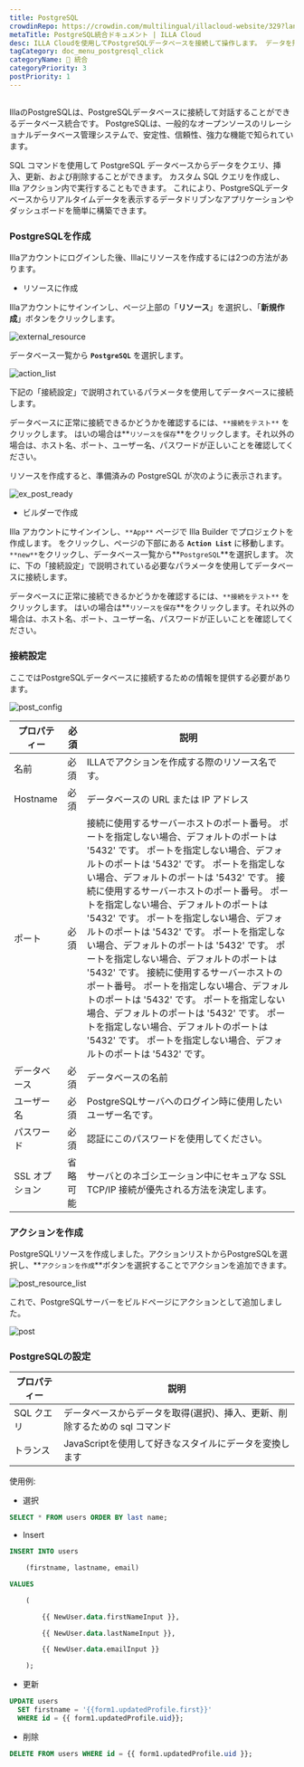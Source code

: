 ```yaml
---
title: PostgreSQL
crowdinRepo: https://crowdin.com/multilingual/illacloud-website/329?languages=ja&filter=basic&value=0
metaTitle: PostgreSQL統合ドキュメント | ILLA Cloud
desc: ILLA Cloudを使用してPostgreSQLデータベースを接続して操作します。 データを照会、操作、および視覚化できるアプリを作成します。 データワークフローの自動化と最適化。
tagCategory: doc_menu_postgresql_click
categoryName: 🔨 統合
categoryPriority: 3
postPriority: 1
---
```


## <h2 hidden>PostgreSQLとは?</h2>

IllaのPostgreSQLは、PostgreSQLデータベースに接続して対話することができるデータベース統合です。 PostgreSQLは、一般的なオープンソースのリレーショナルデータベース管理システムで、安定性、信頼性、強力な機能で知られています。

SQL コマンドを使用して PostgreSQL データベースからデータをクエリ、挿入、更新、および削除することができます。 カスタム SQL クエリを作成し、Illa アクション内で実行することもできます。 これにより、PostgreSQLデータベースからリアルタイムデータを表示するデータドリブンなアプリケーションやダッシュボードを簡単に構築できます。

### PostgreSQLを作成

Illaアカウントにログインした後、Illaにリソースを作成するには2つの方法があります。

-   リソースに作成

Illaアカウントにサインインし、ページ上部の「**リソース**」を選択し、「**新規作成**」ボタンをクリックします。

![external_resource](https://cdn.illacloud.com/official-website/img/docs/external_resource.png)

データベース一覧から **`PostgreSQL`** を選択します。

![action_list](https://cdn.illacloud.com/official-website/img/docs/action_list.png)

下記の「接続設定」で説明されているパラメータを使用してデータベースに接続します。

データベースに正常に接続できるかどうかを確認するには、`**接続をテスト**` をクリックします。 はいの場合は**`リソースを保存`**をクリックします。それ以外の場合は、ホスト名、ポート、ユーザー名、パスワードが正しいことを確認してください。

リソースを作成すると、準備済みの PostgreSQL が次のように表示されます。

![ex_post_ready](https://cdn.illacloud.com/official-website/img/docs/ex_post_ready.png)

-   ビルダーで作成

Illa アカウントにサインインし、`**App**` ページで Illa Builder でプロジェクトを作成します。 をクリックし、ページの下部にある **`Action List`** に移動します。 `**new**`をクリックし、データベース一覧から**`PostgreSQL`**を選択します。 次に、下の「接続設定」で説明されている必要なパラメータを使用してデータベースに接続します。

データベースに正常に接続できるかどうかを確認するには、`**接続をテスト**` をクリックします。 はいの場合は**`リソースを保存`**をクリックします。それ以外の場合は、ホスト名、ポート、ユーザー名、パスワードが正しいことを確認してください。

### 接続設定

ここではPostgreSQLデータベースに接続するための情報を提供する必要があります。

![post_config](https://cdn.illacloud.com/official-website/img/docs/post_config.png)

| プロパティー      | 必須   | 説明                                                                                                                                                                                                                                                                                                                                                                                                                                                      |
| ----------- | ---- | ------------------------------------------------------------------------------------------------------------------------------------------------------------------------------------------------------------------------------------------------------------------------------------------------------------------------------------------------------------------------------------------------------------------------------------------------------- |
| 名前          | 必須   | ILLAでアクションを作成する際のリソース名です。                                                                                                                                                                                                                                                                                                                                                                                                                               |
| Hostname    | 必須   | データベースの URL または IP アドレス                                                                                                                                                                                                                                                                                                                                                                                                                                 |
| ポート         | 必須   | 接続に使用するサーバーホストのポート番号。 ポートを指定しない場合、デフォルトのポートは '5432' です。 ポートを指定しない場合、デフォルトのポートは '5432' です。 ポートを指定しない場合、デフォルトのポートは '5432' です。 接続に使用するサーバーホストのポート番号。 ポートを指定しない場合、デフォルトのポートは '5432' です。 ポートを指定しない場合、デフォルトのポートは '5432' です。 ポートを指定しない場合、デフォルトのポートは '5432' です。 ポートを指定しない場合、デフォルトのポートは '5432' です。 接続に使用するサーバーホストのポート番号。 ポートを指定しない場合、デフォルトのポートは '5432' です。 ポートを指定しない場合、デフォルトのポートは '5432' です。 ポートを指定しない場合、デフォルトのポートは '5432' です。 ポートを指定しない場合、デフォルトのポートは '5432' です。 |
| データベース      | 必須   | データベースの名前                                                                                                                                                                                                                                                                                                                                                                                                                                               |
| ユーザー名       | 必須   | PostgreSQLサーバへのログイン時に使用したいユーザー名です。                                                                                                                                                                                                                                                                                                                                                                                                                      |
| パスワード       | 必須   | 認証にこのパスワードを使用してください。                                                                                                                                                                                                                                                                                                                                                                                                                                    |
| SSL オプション   | 省略可能 | サーバとのネゴシエーション中にセキュアな SSL TCP/IP 接続が優先される方法を決定します。                                                                                                                                                                                                                                                                                                                                                                                                       |

### アクションを作成

PostgreSQLリソースを作成しました。アクションリストからPostgreSQLを選択し、**`アクションを作成`**ボタンを選択することでアクションを追加できます。

![post_resource_list](https://cdn.illacloud.com/official-website/img/docs/post_resource_list.png)

これで、PostgreSQLサーバーをビルドページにアクションとして追加しました。

![post](https://cdn.illacloud.com/official-website/img/docs/post.png)

### PostgreSQLの設定

| プロパティー    | 説明                                                               |
| --------- | ---------------------------------------------------------------- |
| SQL クエリ   | データベースからデータを取得(選択)、挿入、更新、削除するための sql コマンド                        |
| トランス      | JavaScriptを使用して好きなスタイルにデータを変換します                                 |

使用例:

-   選択

```sql
SELECT * FROM users ORDER BY last name;
```

-   Insert

```sql
INSERT INTO users

	(firstname, lastname, email)

VALUES

	(

		{{ NewUser.data.firstNameInput }},

		{{ NewUser.data.lastNameInput }},

		{{ NewUser.data.emailInput }}

	);
```

-   更新

```sql
UPDATE users
  SET firstname = '{{form1.updatedProfile.first}}'
  WHERE id = {{ form1.updatedProfile.uid}};
```

-   削除

```sql
DELETE FROM users WHERE id = {{ form1.updatedProfile.uid }};
```
